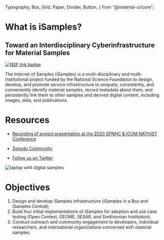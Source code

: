   Typography,
  Box,
  Grid,
  Paper,
  Divider,
  Button,
} from "@material-ui/core";

<WelcomeBanner />

<Box mb={5}>
<Grid container direction="row" spacing={6}  alignItems="bottom">
<Grid item lg={4}>

# What is iSamples?

## Toward an Interdisciplinary Cyberinfrastructure for Material Samples

<a href="https://nsf.gov/awardsearch/showAward?AWD_ID=2004839" target="_blank">
<Image
  src="/shield.svg"
  alt="NSF link badge"
  layout="intrinsic"
  height={20}
  width={92}
/>
</a>
<Typography variant="body1" color="textPrimary">

The Internet of Samples (iSamples) is a multi-disciplinary and multi-institutional project funded by the National Science Foundation to design, develop, and promote service infrastructure to uniquely, consistently, and conveniently identify material samples, record metadata about them, and persistently link them to other samples and derived digital content, including images, data, and publications.

</Typography>
</Grid>
<Grid item lg={4}>


# Resources

<Typography variant="body1" color="primary">

- [Recording of project presentation at the 2020 SPNHC & ICOM NATHIST Conference](https://www.youtube.com/watch?v=eRUw5NMksFo&t=105s)

- [Zenodo Community](https://zenodo.org/communities/isamples?page=1&size=20)

- [Follow us on Twitter](https://twitter.com/isamplesorg)

<Image
  src="/dataImage.svg"
  alt="laptop wiht digital samples"
  layout="intrinsic"
  height={300}
  width={300}
/>

</Typography>

</Grid>
<Grid item lg={4}>

# Objectives

<Typography variant="body1" color="textPrimary">

1. Design and develop iSamples infrastructure (iSamples in a Box and iSamples Central);
2. Build four initial implementations of iSamples for adoption and use case testing (Open Context, GEOME, SESAR, and Smithsonian Institution);
3. Conduct outreach and community engagement to developers, individual researchers, and international organizations concerned with material samples.

</Typography>

</Grid>
</Grid>
</Box>

<Background />
<Personnel />

